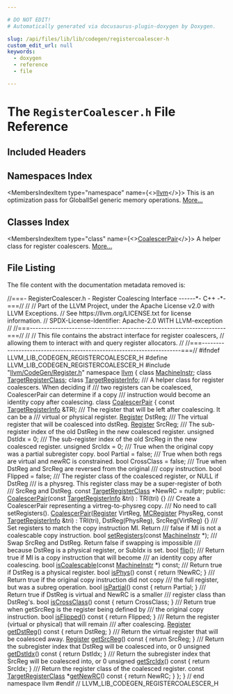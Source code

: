 ```yaml
---

# DO NOT EDIT!
# Automatically generated via docusaurus-plugin-doxygen by Doxygen.

slug: /api/files/lib/lib/codegen/registercoalescer-h
custom_edit_url: null
keywords:
  - doxygen
  - reference
  - file

---
```





# The `RegisterCoalescer.h` File Reference

<DoxygenPage pluginConfig={pluginConfig}>



## Included Headers

<IncludesList>
<IncludesListItem
  filePath="llvm/CodeGen/Register.h"
  permalink="/docs/api/files/include/include/llvm/include/llvm/codegen/register-h"
  isLocal="true" />
</IncludesList>

## Namespaces Index

<MembersIndex>

<MembersIndexItem
  type="namespace"
  name={<><a href="/docs/api/namespaces/llvm">llvm</a></>}>
This is an optimization pass for GlobalISel generic memory operations. <a href="/docs/api/namespaces/llvm/#details">More...</a>
</MembersIndexItem>

</MembersIndex>

## Classes Index

<MembersIndex>

<MembersIndexItem
  type="class"
  name={<><a href="/docs/api/classes/llvm/coalescerpair">CoalescerPair</a></>}>
A helper class for register coalescers. <a href="/docs/api/classes/llvm/coalescerpair/#details">More...</a>
</MembersIndexItem>

</MembersIndex>


## File Listing

The file content with the documentation metadata removed is:

<ProgramListing>

<Link id="l00001" /><CodeLine lineNumber="1"><Highlight kind="comment">//===- RegisterCoalescer.h - Register Coalescing Interface ------&#42;- C++ -&#42;-===//</Highlight><Highlight kind="normal"></Highlight></CodeLine>
<Link id="l00002" /><CodeLine lineNumber="2"><Highlight kind="normal"></Highlight><Highlight kind="comment">//</Highlight><Highlight kind="normal"></Highlight></CodeLine>
<Link id="l00003" /><CodeLine lineNumber="3"><Highlight kind="normal"></Highlight><Highlight kind="comment">// Part of the LLVM Project, under the Apache License v2.0 with LLVM Exceptions.</Highlight><Highlight kind="normal"></Highlight></CodeLine>
<Link id="l00004" /><CodeLine lineNumber="4"><Highlight kind="normal"></Highlight><Highlight kind="comment">// See https://llvm.org/LICENSE.txt for license information.</Highlight><Highlight kind="normal"></Highlight></CodeLine>
<Link id="l00005" /><CodeLine lineNumber="5"><Highlight kind="normal"></Highlight><Highlight kind="comment">// SPDX-License-Identifier: Apache-2.0 WITH LLVM-exception</Highlight><Highlight kind="normal"></Highlight></CodeLine>
<Link id="l00006" /><CodeLine lineNumber="6"><Highlight kind="normal"></Highlight><Highlight kind="comment">//</Highlight><Highlight kind="normal"></Highlight></CodeLine>
<Link id="l00007" /><CodeLine lineNumber="7"><Highlight kind="normal"></Highlight><Highlight kind="comment">//===----------------------------------------------------------------------===//</Highlight><Highlight kind="normal"></Highlight></CodeLine>
<Link id="l00008" /><CodeLine lineNumber="8"><Highlight kind="normal"></Highlight><Highlight kind="comment">//</Highlight><Highlight kind="normal"></Highlight></CodeLine>
<Link id="l00009" /><CodeLine lineNumber="9"><Highlight kind="normal"></Highlight><Highlight kind="comment">// This file contains the abstract interface for register coalescers,</Highlight><Highlight kind="normal"></Highlight></CodeLine>
<Link id="l00010" /><CodeLine lineNumber="10"><Highlight kind="normal"></Highlight><Highlight kind="comment">// allowing them to interact with and query register allocators.</Highlight><Highlight kind="normal"></Highlight></CodeLine>
<Link id="l00011" /><CodeLine lineNumber="11"><Highlight kind="normal"></Highlight><Highlight kind="comment">//</Highlight><Highlight kind="normal"></Highlight></CodeLine>
<Link id="l00012" /><CodeLine lineNumber="12"><Highlight kind="normal"></Highlight><Highlight kind="comment">//===----------------------------------------------------------------------===//</Highlight><Highlight kind="normal"></Highlight></CodeLine>
<Link id="l00013" /><CodeLine lineNumber="13"><Highlight kind="normal"></Highlight></CodeLine>
<Link id="l00014" /><CodeLine lineNumber="14"><Highlight kind="normal"></Highlight><Highlight kind="preprocessor">#ifndef LLVM&#95;LIB&#95;CODEGEN&#95;REGISTERCOALESCER&#95;H</Highlight><Highlight kind="normal"></Highlight></CodeLine>
<Link id="l00015" /><CodeLine lineNumber="15"><Highlight kind="normal"></Highlight><Highlight kind="preprocessor">#define LLVM&#95;LIB&#95;CODEGEN&#95;REGISTERCOALESCER&#95;H</Highlight><Highlight kind="normal"></Highlight></CodeLine>
<Link id="l00016" /><CodeLine lineNumber="16"><Highlight kind="normal"></Highlight></CodeLine>
<Link id="l00017" /><CodeLine lineNumber="17"><Highlight kind="normal"></Highlight><Highlight kind="preprocessor">#include &quot;<a href="/docs/api/files/include/include/llvm/include/llvm/codegen/register-h">llvm/CodeGen/Register.h</a>&quot;</Highlight><Highlight kind="normal"></Highlight></CodeLine>
<Link id="l00018" /><CodeLine lineNumber="18"><Highlight kind="normal"></Highlight></CodeLine>
<Link id="l00019" /><CodeLine lineNumber="19"><Highlight kind="normal"></Highlight><Highlight kind="keyword">namespace </Highlight><Highlight kind="normal"><a href="/docs/api/namespaces/llvm">llvm</a> &#123;</Highlight></CodeLine>
<Link id="l00020" /><CodeLine lineNumber="20"><Highlight kind="normal"></Highlight></CodeLine>
<Link id="l00021" /><CodeLine lineNumber="21"><Highlight kind="normal"></Highlight><Highlight kind="keyword">class </Highlight><Highlight kind="normal"><a href="/docs/api/classes/llvm/machineinstr">MachineInstr</a>;</Highlight></CodeLine>
<Link id="l00022" /><CodeLine lineNumber="22"><Highlight kind="normal"></Highlight><Highlight kind="keyword">class </Highlight><Highlight kind="normal"><a href="/docs/api/classes/llvm/targetregisterclass">TargetRegisterClass</a>;</Highlight></CodeLine>
<Link id="l00023" /><CodeLine lineNumber="23"><Highlight kind="normal"></Highlight><Highlight kind="keyword">class </Highlight><Highlight kind="normal"><a href="/docs/api/classes/llvm/targetregisterinfo">TargetRegisterInfo</a>;</Highlight></CodeLine>
<Link id="l00024" /><CodeLine lineNumber="24"><Highlight kind="normal"></Highlight><Highlight kind="comment"></Highlight></CodeLine>
<Link id="l00025" /><CodeLine lineNumber="25"><Highlight kind="comment">/// A helper class for register coalescers. When deciding if</Highlight></CodeLine>
<Link id="l00026" /><CodeLine lineNumber="26"><Highlight kind="comment">/// two registers can be coalesced, CoalescerPair can determine if a copy</Highlight></CodeLine>
<Link id="l00027" /><CodeLine lineNumber="27"><Highlight kind="comment">/// instruction would become an identity copy after coalescing.</Highlight><Highlight kind="normal"></Highlight></CodeLine>
<Link id="l00028" /><CodeLine lineNumber="28" lineLink="/docs/api/classes/llvm/coalescerpair"><Highlight kind="normal"></Highlight><Highlight kind="keyword">class </Highlight><Highlight kind="normal"><a href="/docs/api/classes/llvm/coalescerpair/#aaa013d67c62eb366965c005c68c40728">CoalescerPair</a> &#123;</Highlight></CodeLine>
<Link id="l00029" /><CodeLine lineNumber="29"><Highlight kind="normal">  </Highlight><Highlight kind="keyword">const</Highlight><Highlight kind="normal"> <a href="/docs/api/classes/llvm/targetregisterinfo">TargetRegisterInfo</a> &amp;TRI;</Highlight></CodeLine>
<Link id="l00030" /><CodeLine lineNumber="30"><Highlight kind="normal"></Highlight><Highlight kind="comment"></Highlight></CodeLine>
<Link id="l00031" /><CodeLine lineNumber="31"><Highlight kind="comment">  /// The register that will be left after coalescing. It can be a</Highlight></CodeLine>
<Link id="l00032" /><CodeLine lineNumber="32"><Highlight kind="comment">  /// virtual or physical register.</Highlight><Highlight kind="normal"></Highlight></CodeLine>
<Link id="l00033" /><CodeLine lineNumber="33"><Highlight kind="normal">  <a href="/docs/api/classes/llvm/register">Register</a> DstReg;</Highlight></CodeLine>
<Link id="l00034" /><CodeLine lineNumber="34"><Highlight kind="normal"></Highlight><Highlight kind="comment"></Highlight></CodeLine>
<Link id="l00035" /><CodeLine lineNumber="35"><Highlight kind="comment">  /// The virtual register that will be coalesced into dstReg.</Highlight><Highlight kind="normal"></Highlight></CodeLine>
<Link id="l00036" /><CodeLine lineNumber="36"><Highlight kind="normal">  <a href="/docs/api/classes/llvm/register">Register</a> SrcReg;</Highlight></CodeLine>
<Link id="l00037" /><CodeLine lineNumber="37"><Highlight kind="normal"></Highlight><Highlight kind="comment"></Highlight></CodeLine>
<Link id="l00038" /><CodeLine lineNumber="38"><Highlight kind="comment">  /// The sub-register index of the old DstReg in the new coalesced register.</Highlight><Highlight kind="normal"></Highlight></CodeLine>
<Link id="l00039" /><CodeLine lineNumber="39"><Highlight kind="normal">  </Highlight><Highlight kind="keywordtype">unsigned</Highlight><Highlight kind="normal"> DstIdx = 0;</Highlight></CodeLine>
<Link id="l00040" /><CodeLine lineNumber="40"><Highlight kind="normal"></Highlight><Highlight kind="comment"></Highlight></CodeLine>
<Link id="l00041" /><CodeLine lineNumber="41"><Highlight kind="comment">  /// The sub-register index of the old SrcReg in the new coalesced register.</Highlight><Highlight kind="normal"></Highlight></CodeLine>
<Link id="l00042" /><CodeLine lineNumber="42"><Highlight kind="normal">  </Highlight><Highlight kind="keywordtype">unsigned</Highlight><Highlight kind="normal"> SrcIdx = 0;</Highlight></CodeLine>
<Link id="l00043" /><CodeLine lineNumber="43"><Highlight kind="normal"></Highlight><Highlight kind="comment"></Highlight></CodeLine>
<Link id="l00044" /><CodeLine lineNumber="44"><Highlight kind="comment">  /// True when the original copy was a partial subregister copy.</Highlight><Highlight kind="normal"></Highlight></CodeLine>
<Link id="l00045" /><CodeLine lineNumber="45"><Highlight kind="normal">  </Highlight><Highlight kind="keywordtype">bool</Highlight><Highlight kind="normal"> Partial = </Highlight><Highlight kind="keyword">false</Highlight><Highlight kind="normal">;</Highlight></CodeLine>
<Link id="l00046" /><CodeLine lineNumber="46"><Highlight kind="normal"></Highlight><Highlight kind="comment"></Highlight></CodeLine>
<Link id="l00047" /><CodeLine lineNumber="47"><Highlight kind="comment">  /// True when both regs are virtual and newRC is constrained.</Highlight><Highlight kind="normal"></Highlight></CodeLine>
<Link id="l00048" /><CodeLine lineNumber="48"><Highlight kind="normal">  </Highlight><Highlight kind="keywordtype">bool</Highlight><Highlight kind="normal"> CrossClass = </Highlight><Highlight kind="keyword">false</Highlight><Highlight kind="normal">;</Highlight></CodeLine>
<Link id="l00049" /><CodeLine lineNumber="49"><Highlight kind="normal"></Highlight><Highlight kind="comment"></Highlight></CodeLine>
<Link id="l00050" /><CodeLine lineNumber="50"><Highlight kind="comment">  /// True when DstReg and SrcReg are reversed from the original</Highlight></CodeLine>
<Link id="l00051" /><CodeLine lineNumber="51"><Highlight kind="comment">  /// copy instruction.</Highlight><Highlight kind="normal"></Highlight></CodeLine>
<Link id="l00052" /><CodeLine lineNumber="52"><Highlight kind="normal">  </Highlight><Highlight kind="keywordtype">bool</Highlight><Highlight kind="normal"> Flipped = </Highlight><Highlight kind="keyword">false</Highlight><Highlight kind="normal">;</Highlight></CodeLine>
<Link id="l00053" /><CodeLine lineNumber="53"><Highlight kind="normal"></Highlight><Highlight kind="comment"></Highlight></CodeLine>
<Link id="l00054" /><CodeLine lineNumber="54"><Highlight kind="comment">  /// The register class of the coalesced register, or NULL if DstReg</Highlight></CodeLine>
<Link id="l00055" /><CodeLine lineNumber="55"><Highlight kind="comment">  /// is a physreg. This register class may be a super-register of both</Highlight></CodeLine>
<Link id="l00056" /><CodeLine lineNumber="56"><Highlight kind="comment">  /// SrcReg and DstReg.</Highlight><Highlight kind="normal"></Highlight></CodeLine>
<Link id="l00057" /><CodeLine lineNumber="57"><Highlight kind="normal">  </Highlight><Highlight kind="keyword">const</Highlight><Highlight kind="normal"> <a href="/docs/api/classes/llvm/targetregisterclass">TargetRegisterClass</a> &#42;NewRC = </Highlight><Highlight kind="keyword">nullptr</Highlight><Highlight kind="normal">;</Highlight></CodeLine>
<Link id="l00058" /><CodeLine lineNumber="58"><Highlight kind="normal"></Highlight></CodeLine>
<Link id="l00059" /><CodeLine lineNumber="59"><Highlight kind="normal"></Highlight><Highlight kind="keyword">public</Highlight><Highlight kind="normal">:</Highlight></CodeLine>
<Link id="l00060" /><CodeLine lineNumber="60" lineLink="/docs/api/classes/llvm/coalescerpair/#aaa013d67c62eb366965c005c68c40728"><Highlight kind="normal">  <a href="/docs/api/classes/llvm/coalescerpair/#aaa013d67c62eb366965c005c68c40728">CoalescerPair</a>(</Highlight><Highlight kind="keyword">const</Highlight><Highlight kind="normal"> <a href="/docs/api/classes/llvm/targetregisterinfo">TargetRegisterInfo</a> &amp;tri) : TRI(tri) &#123;&#125;</Highlight></CodeLine>
<Link id="l00061" /><CodeLine lineNumber="61"><Highlight kind="normal"></Highlight><Highlight kind="comment"></Highlight></CodeLine>
<Link id="l00062" /><CodeLine lineNumber="62"><Highlight kind="comment">  /// Create a CoalescerPair representing a virtreg-to-physreg copy.</Highlight></CodeLine>
<Link id="l00063" /><CodeLine lineNumber="63"><Highlight kind="comment">  /// No need to call setRegisters().</Highlight><Highlight kind="normal"></Highlight></CodeLine>
<Link id="l00064" /><CodeLine lineNumber="64" lineLink="/docs/api/classes/llvm/coalescerpair/#abf17891df4552960f7cad19b8ca82b62"><Highlight kind="normal">  <a href="/docs/api/classes/llvm/coalescerpair/#abf17891df4552960f7cad19b8ca82b62">CoalescerPair</a>(<a href="/docs/api/classes/llvm/register">Register</a> VirtReg, <a href="/docs/api/classes/llvm/mcregister">MCRegister</a> PhysReg,</Highlight></CodeLine>
<Link id="l00065" /><CodeLine lineNumber="65"><Highlight kind="normal">                </Highlight><Highlight kind="keyword">const</Highlight><Highlight kind="normal"> <a href="/docs/api/classes/llvm/targetregisterinfo">TargetRegisterInfo</a> &amp;tri)</Highlight></CodeLine>
<Link id="l00066" /><CodeLine lineNumber="66"><Highlight kind="normal">      : TRI(tri), DstReg(PhysReg), SrcReg(VirtReg) &#123;&#125;</Highlight></CodeLine>
<Link id="l00067" /><CodeLine lineNumber="67"><Highlight kind="normal"></Highlight><Highlight kind="comment"></Highlight></CodeLine>
<Link id="l00068" /><CodeLine lineNumber="68"><Highlight kind="comment">  /// Set registers to match the copy instruction MI. Return</Highlight></CodeLine>
<Link id="l00069" /><CodeLine lineNumber="69"><Highlight kind="comment">  /// false if MI is not a coalescable copy instruction.</Highlight><Highlight kind="normal"></Highlight></CodeLine>
<Link id="l00070" /><CodeLine lineNumber="70"><Highlight kind="normal">  </Highlight><Highlight kind="keywordtype">bool</Highlight><Highlight kind="normal"> <a href="/docs/api/classes/llvm/coalescerpair/#acf12cb8b07d5443c8777257d1b9a1dc7">setRegisters</a>(</Highlight><Highlight kind="keyword">const</Highlight><Highlight kind="normal"> <a href="/docs/api/classes/llvm/machineinstr">MachineInstr</a> &#42;);</Highlight></CodeLine>
<Link id="l00071" /><CodeLine lineNumber="71"><Highlight kind="normal"></Highlight><Highlight kind="comment"></Highlight></CodeLine>
<Link id="l00072" /><CodeLine lineNumber="72"><Highlight kind="comment">  /// Swap SrcReg and DstReg. Return false if swapping is impossible</Highlight></CodeLine>
<Link id="l00073" /><CodeLine lineNumber="73"><Highlight kind="comment">  /// because DstReg is a physical register, or SubIdx is set.</Highlight><Highlight kind="normal"></Highlight></CodeLine>
<Link id="l00074" /><CodeLine lineNumber="74"><Highlight kind="normal">  </Highlight><Highlight kind="keywordtype">bool</Highlight><Highlight kind="normal"> <a href="/docs/api/classes/llvm/coalescerpair/#a46ebf2b548d5b38599073fe56b75bec0">flip</a>();</Highlight></CodeLine>
<Link id="l00075" /><CodeLine lineNumber="75"><Highlight kind="normal"></Highlight><Highlight kind="comment"></Highlight></CodeLine>
<Link id="l00076" /><CodeLine lineNumber="76"><Highlight kind="comment">  /// Return true if MI is a copy instruction that will become</Highlight></CodeLine>
<Link id="l00077" /><CodeLine lineNumber="77"><Highlight kind="comment">  /// an identity copy after coalescing.</Highlight><Highlight kind="normal"></Highlight></CodeLine>
<Link id="l00078" /><CodeLine lineNumber="78"><Highlight kind="normal">  </Highlight><Highlight kind="keywordtype">bool</Highlight><Highlight kind="normal"> <a href="/docs/api/classes/llvm/coalescerpair/#aa94992e6e4022b1175f8015cde4e60b9">isCoalescable</a>(</Highlight><Highlight kind="keyword">const</Highlight><Highlight kind="normal"> <a href="/docs/api/classes/llvm/machineinstr">MachineInstr</a> &#42;) </Highlight><Highlight kind="keyword">const</Highlight><Highlight kind="normal">;</Highlight></CodeLine>
<Link id="l00079" /><CodeLine lineNumber="79"><Highlight kind="normal"></Highlight><Highlight kind="comment"></Highlight></CodeLine>
<Link id="l00080" /><CodeLine lineNumber="80"><Highlight kind="comment">  /// Return true if DstReg is a physical register.</Highlight><Highlight kind="normal"></Highlight></CodeLine>
<Link id="l00081" /><CodeLine lineNumber="81" lineLink="/docs/api/classes/llvm/coalescerpair/#a482f72c011676e20369df64071b8ed78"><Highlight kind="normal">  </Highlight><Highlight kind="keywordtype">bool</Highlight><Highlight kind="normal"> <a href="/docs/api/classes/llvm/coalescerpair/#a482f72c011676e20369df64071b8ed78">isPhys</a>()</Highlight><Highlight kind="keyword"> const </Highlight><Highlight kind="normal">&#123; </Highlight><Highlight kind="keywordflow">return</Highlight><Highlight kind="normal"> !NewRC; &#125;</Highlight></CodeLine>
<Link id="l00082" /><CodeLine lineNumber="82"><Highlight kind="normal"></Highlight><Highlight kind="comment"></Highlight></CodeLine>
<Link id="l00083" /><CodeLine lineNumber="83"><Highlight kind="comment">  /// Return true if the original copy instruction did not copy</Highlight></CodeLine>
<Link id="l00084" /><CodeLine lineNumber="84"><Highlight kind="comment">  /// the full register, but was a subreg operation.</Highlight><Highlight kind="normal"></Highlight></CodeLine>
<Link id="l00085" /><CodeLine lineNumber="85" lineLink="/docs/api/classes/llvm/coalescerpair/#a40c42cd26b1b685f9b48eb6ecc2292ca"><Highlight kind="normal">  </Highlight><Highlight kind="keywordtype">bool</Highlight><Highlight kind="normal"> <a href="/docs/api/classes/llvm/coalescerpair/#a40c42cd26b1b685f9b48eb6ecc2292ca">isPartial</a>()</Highlight><Highlight kind="keyword"> const </Highlight><Highlight kind="normal">&#123; </Highlight><Highlight kind="keywordflow">return</Highlight><Highlight kind="normal"> Partial; &#125;</Highlight></CodeLine>
<Link id="l00086" /><CodeLine lineNumber="86"><Highlight kind="normal"></Highlight><Highlight kind="comment"></Highlight></CodeLine>
<Link id="l00087" /><CodeLine lineNumber="87"><Highlight kind="comment">  /// Return true if DstReg is virtual and NewRC is a smaller</Highlight></CodeLine>
<Link id="l00088" /><CodeLine lineNumber="88"><Highlight kind="comment">  /// register class than DstReg&#39;s.</Highlight><Highlight kind="normal"></Highlight></CodeLine>
<Link id="l00089" /><CodeLine lineNumber="89" lineLink="/docs/api/classes/llvm/coalescerpair/#a51b0e53d4cf5d0e50a02e2db7a4f2d28"><Highlight kind="normal">  </Highlight><Highlight kind="keywordtype">bool</Highlight><Highlight kind="normal"> <a href="/docs/api/classes/llvm/coalescerpair/#a51b0e53d4cf5d0e50a02e2db7a4f2d28">isCrossClass</a>()</Highlight><Highlight kind="keyword"> const </Highlight><Highlight kind="normal">&#123; </Highlight><Highlight kind="keywordflow">return</Highlight><Highlight kind="normal"> CrossClass; &#125;</Highlight></CodeLine>
<Link id="l00090" /><CodeLine lineNumber="90"><Highlight kind="normal"></Highlight><Highlight kind="comment"></Highlight></CodeLine>
<Link id="l00091" /><CodeLine lineNumber="91"><Highlight kind="comment">  /// Return true when getSrcReg is the register being defined by</Highlight></CodeLine>
<Link id="l00092" /><CodeLine lineNumber="92"><Highlight kind="comment">  /// the original copy instruction.</Highlight><Highlight kind="normal"></Highlight></CodeLine>
<Link id="l00093" /><CodeLine lineNumber="93" lineLink="/docs/api/classes/llvm/coalescerpair/#a3204a960879abea13e886095a0638127"><Highlight kind="normal">  </Highlight><Highlight kind="keywordtype">bool</Highlight><Highlight kind="normal"> <a href="/docs/api/classes/llvm/coalescerpair/#a3204a960879abea13e886095a0638127">isFlipped</a>()</Highlight><Highlight kind="keyword"> const </Highlight><Highlight kind="normal">&#123; </Highlight><Highlight kind="keywordflow">return</Highlight><Highlight kind="normal"> Flipped; &#125;</Highlight></CodeLine>
<Link id="l00094" /><CodeLine lineNumber="94"><Highlight kind="normal"></Highlight><Highlight kind="comment"></Highlight></CodeLine>
<Link id="l00095" /><CodeLine lineNumber="95"><Highlight kind="comment">  /// Return the register (virtual or physical) that will remain</Highlight></CodeLine>
<Link id="l00096" /><CodeLine lineNumber="96"><Highlight kind="comment">  /// after coalescing.</Highlight><Highlight kind="normal"></Highlight></CodeLine>
<Link id="l00097" /><CodeLine lineNumber="97" lineLink="/docs/api/classes/llvm/coalescerpair/#aa72ddffcaae30a5d3a6dabbb56730af7"><Highlight kind="normal">  <a href="/docs/api/classes/llvm/register">Register</a> <a href="/docs/api/classes/llvm/coalescerpair/#aa72ddffcaae30a5d3a6dabbb56730af7">getDstReg</a>()</Highlight><Highlight kind="keyword"> const </Highlight><Highlight kind="normal">&#123; </Highlight><Highlight kind="keywordflow">return</Highlight><Highlight kind="normal"> DstReg; &#125;</Highlight></CodeLine>
<Link id="l00098" /><CodeLine lineNumber="98"><Highlight kind="normal"></Highlight><Highlight kind="comment"></Highlight></CodeLine>
<Link id="l00099" /><CodeLine lineNumber="99"><Highlight kind="comment">  /// Return the virtual register that will be coalesced away.</Highlight><Highlight kind="normal"></Highlight></CodeLine>
<Link id="l00100" /><CodeLine lineNumber="100" lineLink="/docs/api/classes/llvm/coalescerpair/#adfcfaf1c9119cdf3e897cf6beb8dbbab"><Highlight kind="normal">  <a href="/docs/api/classes/llvm/register">Register</a> <a href="/docs/api/classes/llvm/coalescerpair/#adfcfaf1c9119cdf3e897cf6beb8dbbab">getSrcReg</a>()</Highlight><Highlight kind="keyword"> const </Highlight><Highlight kind="normal">&#123; </Highlight><Highlight kind="keywordflow">return</Highlight><Highlight kind="normal"> SrcReg; &#125;</Highlight></CodeLine>
<Link id="l00101" /><CodeLine lineNumber="101"><Highlight kind="normal"></Highlight><Highlight kind="comment"></Highlight></CodeLine>
<Link id="l00102" /><CodeLine lineNumber="102"><Highlight kind="comment">  /// Return the subregister index that DstReg will be coalesced into, or 0</Highlight><Highlight kind="normal"></Highlight></CodeLine>
<Link id="l00103" /><CodeLine lineNumber="103" lineLink="/docs/api/classes/llvm/coalescerpair/#a2f9ef77c6729d00fb212b2166aeca293"><Highlight kind="normal">  </Highlight><Highlight kind="keywordtype">unsigned</Highlight><Highlight kind="normal"> <a href="/docs/api/classes/llvm/coalescerpair/#a2f9ef77c6729d00fb212b2166aeca293">getDstIdx</a>()</Highlight><Highlight kind="keyword"> const </Highlight><Highlight kind="normal">&#123; </Highlight><Highlight kind="keywordflow">return</Highlight><Highlight kind="normal"> DstIdx; &#125;</Highlight></CodeLine>
<Link id="l00104" /><CodeLine lineNumber="104"><Highlight kind="normal"></Highlight><Highlight kind="comment"></Highlight></CodeLine>
<Link id="l00105" /><CodeLine lineNumber="105"><Highlight kind="comment">  /// Return the subregister index that SrcReg will be coalesced into, or 0</Highlight><Highlight kind="normal"></Highlight></CodeLine>
<Link id="l00106" /><CodeLine lineNumber="106" lineLink="/docs/api/classes/llvm/coalescerpair/#ad845a1a2a2239f0b62f818d88a875c89"><Highlight kind="normal">  </Highlight><Highlight kind="keywordtype">unsigned</Highlight><Highlight kind="normal"> <a href="/docs/api/classes/llvm/coalescerpair/#ad845a1a2a2239f0b62f818d88a875c89">getSrcIdx</a>()</Highlight><Highlight kind="keyword"> const </Highlight><Highlight kind="normal">&#123; </Highlight><Highlight kind="keywordflow">return</Highlight><Highlight kind="normal"> SrcIdx; &#125;</Highlight></CodeLine>
<Link id="l00107" /><CodeLine lineNumber="107"><Highlight kind="normal"></Highlight><Highlight kind="comment"></Highlight></CodeLine>
<Link id="l00108" /><CodeLine lineNumber="108"><Highlight kind="comment">  /// Return the register class of the coalesced register.</Highlight><Highlight kind="normal"></Highlight></CodeLine>
<Link id="l00109" /><CodeLine lineNumber="109" lineLink="/docs/api/classes/llvm/coalescerpair/#ac9f260c963fc6dac4d8f4440bb17e5c7"><Highlight kind="normal">  </Highlight><Highlight kind="keyword">const</Highlight><Highlight kind="normal"> <a href="/docs/api/classes/llvm/targetregisterclass">TargetRegisterClass</a> &#42;<a href="/docs/api/classes/llvm/coalescerpair/#ac9f260c963fc6dac4d8f4440bb17e5c7">getNewRC</a>()</Highlight><Highlight kind="keyword"> const </Highlight><Highlight kind="normal">&#123; </Highlight><Highlight kind="keywordflow">return</Highlight><Highlight kind="normal"> NewRC; &#125;</Highlight></CodeLine>
<Link id="l00110" /><CodeLine lineNumber="110"><Highlight kind="normal">&#125;;</Highlight></CodeLine>
<Link id="l00111" /><CodeLine lineNumber="111"><Highlight kind="normal"></Highlight></CodeLine>
<Link id="l00112" /><CodeLine lineNumber="112"><Highlight kind="normal">&#125; </Highlight><Highlight kind="comment">// end namespace llvm</Highlight><Highlight kind="normal"></Highlight></CodeLine>
<Link id="l00113" /><CodeLine lineNumber="113"><Highlight kind="normal"></Highlight></CodeLine>
<Link id="l00114" /><CodeLine lineNumber="114"><Highlight kind="normal"></Highlight><Highlight kind="preprocessor">#endif </Highlight><Highlight kind="comment">// LLVM&#95;LIB&#95;CODEGEN&#95;REGISTERCOALESCER&#95;H</Highlight><Highlight kind="normal"></Highlight></CodeLine>

</ProgramListing>


</DoxygenPage>

